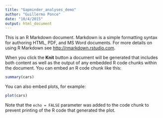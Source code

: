 ```yaml
---
title: "Gapminder_analyses_demo"
author: "Guillermo Ponce"
date: "10/4/2015"
output: html_document
---
```


This is an R Markdown document. Markdown is a simple formatting syntax for authoring HTML, PDF, and MS Word documents. For more details on using R Markdown see <http://rmarkdown.rstudio.com>.

When you click the **Knit** button a document will be generated that includes both content as well as the output of any embedded R code chunks within the document. You can embed an R code chunk like this:

```r
summary(cars)
```

You can also embed plots, for example:
 
```r
plot(cars)
```

Note that the `echo = FALSE` parameter was added to the code chunk to prevent printing of the R code that generated the plot.
